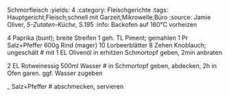 Schmorfleisch
:yields: 4
:category: Fleischgerichte
:tags: Hauptgericht;Fleisch;schnell mit Garzeit;Mikrowelle;Büro
:source: Jamie Oliver, _5-Zutaten-Küche_, S.195
:info: Backofen auf 160°C vorheizen

4 Paprika (bunt); breite Streifen
1 geh. TL Piment; gemahlen
1 Pr Salz+Pfeffer
600g Rind (mager)
10 Lorbeerblätter
8 Zehen Knoblauch; ungeschält
# mit 1 EL Olivenöl in erhitzen Schmortopf geben, 2min anbraten

2 EL Rotweinessig
500ml Wasser
# in Schmortopf geben, abdecken, 2h in Ofen garen.
  ggf. Wasser zugeben

_ Salz+Pfeffer
# abschmecken, servieren






